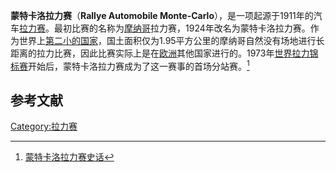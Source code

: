 '''蒙特卡洛拉力赛'''（'''Rallye Automobile Monte-Carlo'''），是一项起源于1911年的汽车[[拉力赛|拉力赛]]。最初比赛的名称为[[摩纳哥|摩纳哥]]拉力赛，1924年改名为蒙特卡洛拉力赛。作为世界上[[国家面积列表|第二小的国家]]，国土面积仅为1.95平方公里的摩纳哥自然没有场地进行长距离的拉力比赛，因此比赛实际上是在[[欧洲|欧洲]]其他国家进行的。1973年[[世界拉力锦标赛|世界拉力锦标赛]]开始后，蒙特卡洛拉力赛成为了这一赛事的首场分站赛。<ref>[http://www.autosportsline.com.cn/saiche/94.html 蒙特卡洛拉力赛史话]{{dead link|date=2018年4月 |bot=InternetArchiveBot |fix-attempted=yes }}</ref>

==参考文献==
<div class="references-small">
<references></references>
</div>

[[Category:拉力赛|Category:拉力赛]]